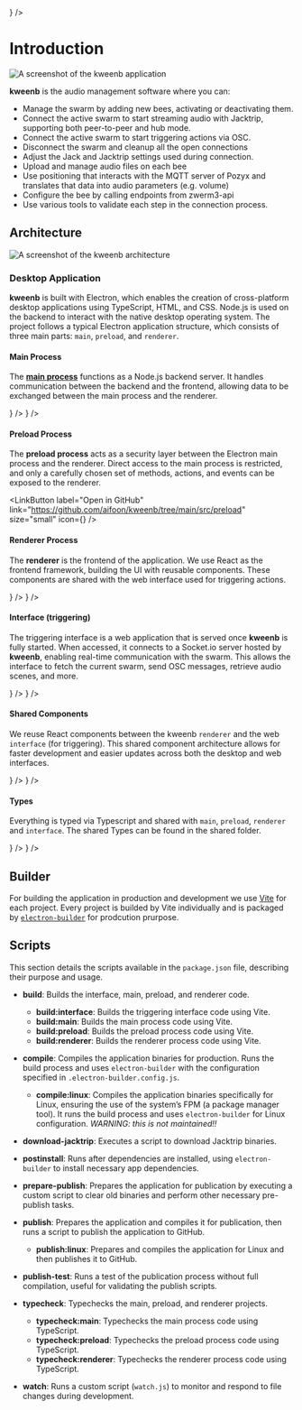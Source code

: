 
<div
  style={{ marginBottom: "10px", display: "flex", justifyContent: "flex-end" }}
>
  <LinkButton
    label="GitHub Repository"
    link="https://github.com/aifoon/kweenb"
    icon={<FaGithub />}
  />
</div>

# Introduction

![A screenshot of the kweenb application](/img/hero-image.png)

**kweenb** is the audio management software where you can:

- Manage the swarm by adding new bees, activating or deactivating them.
- Connect the active swarm to start streaming audio with Jacktrip, supporting both peer-to-peer and hub mode.
- Connect the active swarm to start triggering actions via OSC.
- Disconnect the swarm and cleanup all the open connections
- Adjust the Jack and Jacktrip settings used during connection.
- Upload and manage audio files on each bee
- Use positioning that interacts with the MQTT server of Pozyx and translates that data into audio parameters (e.g. volume)
- Configure the bee by calling endpoints from zwerm3-api
- Use various tools to validate each step in the connection process.

## Architecture

![A screenshot of the kweenb architecture](/img/for-developers/kweenb/kweenb-architecture.png)

### Desktop Application

**kweenb** is built with Electron, which enables the creation of cross-platform desktop applications using TypeScript, HTML, and CSS. Node.js is used on the backend to interact with the native desktop operating system. The project follows a typical Electron application structure, which consists of three main parts: `main`, `preload`, and `renderer`.

#### Main Process

The [**main process**](main/introduction) functions as a Node.js backend server. It handles communication between the backend and the frontend, allowing data to be exchanged between the main process and the renderer.

<LinkButtonGroup>
  <LinkButton
    label="Open in docs"
    link="main/introduction"
    size="small"
    variant="primary"
    icon={<FaGlasses />}
  />
  <LinkButton
    label="Open in GitHub"
    link="https://github.com/aifoon/kweenb/tree/main/src/main"
    size="small"
    variant="secondary"
    icon={<FaGithub />}
  />
</LinkButtonGroup>

#### Preload Process

The **preload process** acts as a security layer between the Electron main process and the renderer. Direct access to the main process is restricted, and only a carefully chosen set of methods, actions, and events can be exposed to the renderer.

<LinkButton
  label="Open in GitHub"
  link="https://github.com/aifoon/kweenb/tree/main/src/preload"
  size="small"
  icon={<FaGithub />}
/>

#### Renderer Process

The **renderer** is the frontend of the application. We use React as the frontend framework, building the UI with reusable components. These components are shared with the web interface used for triggering actions.

<LinkButtonGroup>
  <LinkButton
    label="Open in docs"
    link="renderer/introduction"
    size="small"
    variant="primary"
    icon={<FaGlasses />}
  />
  <LinkButton
    label="Open in GitHub"
    link="https://github.com/aifoon/kweenb/tree/main/src/renderer"
    size="small"
    icon={<FaGithub />}
  />
</LinkButtonGroup>

#### Interface (triggering)

The triggering interface is a web application that is served once **kweenb** is fully started. When accessed, it connects to a Socket.io server hosted by **kweenb**, enabling real-time communication with the swarm. This allows the interface to fetch the current swarm, send OSC messages, retrieve audio scenes, and more.

<LinkButtonGroup>
  <LinkButton
    label="Open in docs"
    link="interface/introduction"
    size="small"
    variant="primary"
    icon={<FaGlasses />}
  />
  <LinkButton
    label="Open in GitHub"
    link="https://github.com/aifoon/kweenb/tree/main/src/interface"
    size="small"
    icon={<FaGithub />}
  />
</LinkButtonGroup>

#### Shared Components

We reuse React components between the kweenb `renderer` and the web `interface` (for triggering). This shared component architecture allows for faster development and easier updates across both the desktop and web interfaces.

<LinkButtonGroup>
  <LinkButton
    label="Open in docs"
    link="sharedcomponents"
    size="small"
    variant="primary"
    icon={<FaGlasses />}
  />
  <LinkButton
    label="Open in GitHub"
    link="https://github.com/aifoon/kweenb/tree/main/src/components"
    size="small"
    icon={<FaGithub />}
  />
</LinkButtonGroup>

#### Types

Everything is typed via Typescript and shared with `main`, `preload`, `renderer` and `interface`. The shared Types can be found in the shared folder.

<LinkButtonGroup>
  <LinkButton
    label="Open in docs"
    link="types/interfaces"
    size="small"
    variant="primary"
    icon={<FaGlasses />}
  />
  <LinkButton
    label="Open in GitHub"
    link="https://github.com/aifoon/kweenb/tree/main/src/shared"
    size="small"
    icon={<FaGithub />}
  />
</LinkButtonGroup>

## Builder

For building the application in production and development we use [Vite](https://vitejs.dev/) for each project. Every project is builded by Vite individually and is packaged by [`electron-builder`](https://www.electron.build/index.html) for prodcution prurpose.

## Scripts

This section details the scripts available in the `package.json` file, describing their purpose and usage.

- **build**: Builds the interface, main, preload, and renderer code.

  - **build:interface**: Builds the triggering interface code using Vite.
  - **build:main**: Builds the main process code using Vite.
  - **build:preload**: Builds the preload process code using Vite.
  - **build:renderer**: Builds the renderer process code using Vite.

- **compile**: Compiles the application binaries for production. Runs the build process and uses `electron-builder` with the configuration specified in `.electron-builder.config.js`.

  - **compile:linux**: Compiles the application binaries specifically for Linux, ensuring the use of the system’s FPM (a package manager tool). It runs the build process and uses `electron-builder` for Linux configuration. _WARNING: this is not maintained!!_

- **download-jacktrip**: Executes a script to download Jacktrip binaries.

- **postinstall**: Runs after dependencies are installed, using `electron-builder` to install necessary app dependencies.

- **prepare-publish**: Prepares the application for publication by executing a custom script to clear old binaries and perform other necessary pre-publish tasks.

- **publish**: Prepares the application and compiles it for publication, then runs a script to publish the application to GitHub.

  - **publish:linux**: Prepares and compiles the application for Linux and then publishes it to GitHub.

- **publish-test**: Runs a test of the publication process without full compilation, useful for validating the publish scripts.

- **typecheck**: Typechecks the main, preload, and renderer projects.

  - **typecheck:main**: Typechecks the main process code using TypeScript.
  - **typecheck:preload**: Typechecks the preload process code using TypeScript.
  - **typecheck:renderer**: Typechecks the renderer process code using TypeScript.

- **watch**: Runs a custom script (`watch.js`) to monitor and respond to file changes during development.
